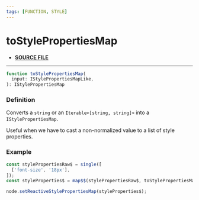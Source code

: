 ```yaml
---
tags: [FUNCTION, STYLE]
---
```


# toStylePropertiesMap

- **[SOURCE FILE](https://github.com/lirx-js/dom/tree/main/src/dom-manipulation/virtual-nodes/virtual-reactive-element-node/members/style/to-style-properties-map.ts)**

---

```ts
function toStylePropertiesMap(
  input: IStylePropertiesMapLike,
): IStylePropertiesMap
```

### Definition

Converts a `string` or an `Iterable<[string, string]>` into a `IStylePropertiesMap`.

Useful when we have to cast a non-normalized value to a list of style properties.


### Example

```ts
const stylePropertiesRaw$ = single([
  ['font-size', '18px'],
]);
const styleProperties$ = map$$(stylePropertiesRaw$, toStylePropertiesMap);

node.setReactiveStylePropertiesMap(styleProperties$);
```



